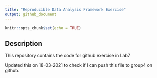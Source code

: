 ```yaml
---
title: "Reproducible Data Analysis Framework Exercise"
output: github_document
---
```


```r
knitr::opts_chunk$set(echo = TRUE)
```

## Description

This repository contains the code for github exercise in Lab7

Updated this on 18-03-2021 to check if I can push this file to group4 on github.

